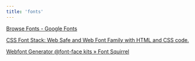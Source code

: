 ```yaml
---
title: 'fonts'
---
```


[Browse Fonts - Google Fonts](https://fonts.google.com/)

[CSS Font Stack: Web Safe and Web Font Family with HTML and CSS code.](https://www.cssfontstack.com/)

[Webfont Generator @font-face kits » Font Squirrel](https://www.fontsquirrel.com/tools/webfont-generator)
